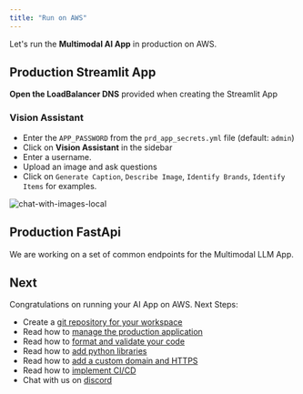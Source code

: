 ```yaml
---
title: "Run on AWS"
---
```


Let's run the **Multimodal AI App** in production on AWS.

<Snippet file="aws-setup.mdx" />

<Snippet file="update-prd-secrets.mdx" />

<Snippet file="create-aws-resources.mdx" />

## Production Streamlit App

**Open the LoadBalancer DNS** provided when creating the Streamlit App

### Vision Assistant

- Enter the `APP_PASSWORD` from the `prd_app_secrets.yml` file (default: `admin`)
- Click on **Vision Assistant** in the sidebar
- Enter a username.
- Upload an image and ask questions
- Click on `Generate Caption`, `Describe Image`, `Identify Brands`, `Identify Items` for examples.

![chat-with-images-local](/images/chat-with-images-local.png)

## Production FastApi

<Note>

We are working on a set of common endpoints for the Multimodal LLM App.

</Note>

<Snippet file="ai-app-update-production.mdx" />

<Snippet file="ai-app-delete-aws-resources.mdx" />

## Next

Congratulations on running your AI App on AWS. Next Steps:

- Create a [git repository for your workspace](/how-to/git-repo)
- Read how to [manage the production application](/how-to/production-app)
- Read how to [format and validate your code](/how-to/format-and-validate)
- Read how to [add python libraries](/how-to/python-libraries)
- Read how to [add a custom domain and HTTPS](how-to/domain-https)
- Read how to [implement CI/CD](how-to/ci-cd)
- Chat with us on [discord](https://discord.gg/4MtYHHrgA8)
